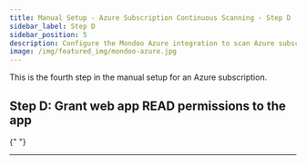 ```yaml
---
title: Manual Setup - Azure Subscription Continuous Scanning - Step D
sidebar_label: Step D
sidebar_position: 5
description: Configure the Mondoo Azure integration to scan Azure subscriptions. Step D is to grant web app READ permissions to the app.
image: /img/featured_img/mondoo-azure.jpg
---
```


This is the fourth step in the manual setup for an Azure subscription.

## Step D: Grant web app READ permissions to the app


<Webapp />{" "}


---

